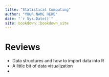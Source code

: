 ```yaml
--- 
title: "Statistical Computing"
author: "YOUR NAME HERE"
date: "`r Sys.Date()`"
site: bookdown::bookdown_site
---
```


# Reviews

- Data structures and how to import data into R
- A little bit of data visualization
- 